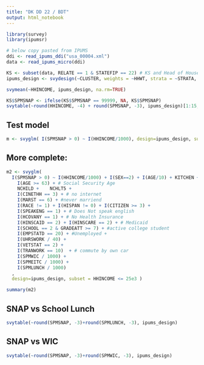```yaml
---
title: "DK DD 22 / BDT"
output: html_notebook
---
```



```r
library(survey)
library(ipumsr)
```



```r
# below copy pasted from IPUMS
ddi <- read_ipums_ddi("usa_00004.xml")
data <- read_ipums_micro(ddi)
```


```r
KS <- subset(data, RELATE == 1 & STATEFIP == 22) # KS and Head of Household
ipums_design <- svydesign(~CLUSTER, weights = ~HHWT, strata = ~STRATA, data = KS, nest = TRUE, check.strata = FALSE)

```

```r
svymean(~HHINCOME, ipums_design, na.rm=TRUE)
```


```r
KS$SPMSNAP <- ifelse(KS$SPMSNAP == 99999, NA, KS$SPMSNAP) 
svytable(~round(HHINCOME, -4) + round(SPMSNAP, -3), ipums_design)[1:15, 1:10]
```
## Test model

```r
m <- svyglm( I(SPMSNAP > 0) ~ I(HHINCOME/1000), design=ipums_design, subset = HHINCOME <= 25e3 )
```

## More complete:

```r
m2 <- svyglm( 
  I(SPMSNAP > 0) ~ I(HHINCOME/1000) + I(SEX==2) + I(AGE/10) + KITCHEN + I(OWNERSHPD == 22) +
    I(AGE >= 63) + # Social Security Age
    NCHILD +    NCHLT5 +
    I(CINETHH == 3) + # no internet
    I(MARST == 6) + #never marriend
    I(RACE != 1) + I(HISPAN != 0) + I(CITIZEN >= 3) + 
    I(SPEAKENG == 1) + # Does Not speak english
    I(HCOVANY == 1) + # No Health Insurance
    I(HINSCAID == 2) + I(HINSCARE == 2) + # Medicaid
    I(SCHOOL == 2 & GRADEATT >= 7) + #active college student
    I(EMPSTATD == 20) + #Unemployed +
    I(UHRSWORK / 40) + 
    I(VETSTAT == 2) + 
    I(TRANWORK == 10)  + # commute by own car
    I(SPMWIC / 1000) + 
    I(SPMEITC / 1000) + 
    I(SPMLUNCH / 1000)
  , 
  design=ipums_design, subset = HHINCOME <= 25e3 )

summary(m2)
```

## SNAP vs School Lunch

```r
svytable(~round(SPMSNAP, -3)+round(SPMLUNCH, -3), ipums_design)
```
## SNAP vs WIC

```r
svytable(~round(SPMSNAP, -3)+round(SPMWIC, -3), ipums_design)
```
